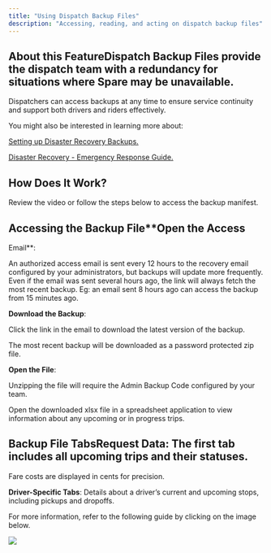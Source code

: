 ```yaml
---
title: "Using Dispatch Backup Files"
description: "Accessing, reading, and acting on dispatch backup files"
---
```


## About this FeatureDispatch Backup Files provide the dispatch team with a redundancy for situations where Spare may be unavailable. 

Dispatchers can access backups at any time to ensure service continuity and support both drivers and riders effectively.

You might also be interested in learning more about:

[Setting up Disaster Recovery Backups.](https://help.sparelabs.com/en/articles/10134588-setting-up-disaster-recovery-backups)

[Disaster Recovery - Emergency Response Guide.](https://drive.google.com/file/d/1KXtfZy70AGhM48QElJGMvxnwqMAV3Shx/view?usp=sharing)

## How Does It Work?

Review the video or follow the steps below to access the backup manifest.

## Accessing the Backup File**Open the Access 

Email**: 

An authorized access email is sent every 12 hours to the recovery email configured by your administrators, but backups will update more frequently. Even if the email was sent several hours ago, the link will always fetch the most recent backup. Eg: an email sent 8 hours ago can access the backup from 15 minutes ago.

**Download the Backup**:

Click the link in the email to download the latest version of the backup.

The most recent backup will be downloaded as a password protected zip file.

**Open the File**:

Unzipping the file will require the Admin Backup Code configured by your team.

Open the downloaded xlsx file in a spreadsheet application to view information about any upcoming or in progress trips.

## Backup File Tabs**Request Data**: The first tab includes all upcoming trips and their statuses. 

Fare costs are displayed in cents for precision.

**Driver-Specific Tabs**: Details about a driver’s current and upcoming stops, including pickups and dropoffs.

For more information, refer to the following guide by clicking on the image below.

[![](https://downloads.intercomcdn.com/i/o/wyxobwoi/1421538782/9a836ba248d52cdb516b8f0ff5a8/Screenshot+2025-03-13+at+1_40_24%E2%80%AFPM.png?expires=1753820100&signature=be4d97ff355972d0540b60a2305c70dfffcf52ea216319432b3c9369f347b729&req=dSQlF8x9lYZXW%2FMW1HO4zUGN13fmkU604YKNT1%2ByDbJa%2Bp05va2HCaQZoHIH%0AlGov%0A)](https://drive.google.com/file/d/1Un1Sb4aJ3c4haystzqXeVa_i71-fMT5h/view)
